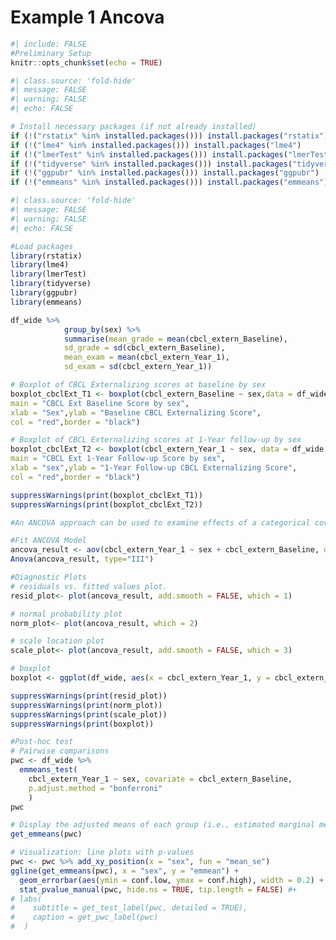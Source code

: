 # Example 1 Ancova {.unnumbered}

```r
#| include: FALSE
#Preliminary Setup
knitr::opts_chunk$set(echo = TRUE)
```

```r
#| class.source: 'fold-hide'
#| message: FALSE
#| warning: FALSE
#| echo: FALSE

# Install necessary packages (if not already installed)
if (!("rstatix" %in% installed.packages())) install.packages("rstatix")
if (!("lme4" %in% installed.packages())) install.packages("lme4")
if (!("lmerTest" %in% installed.packages())) install.packages("lmerTest")
if (!("tidyverse" %in% installed.packages())) install.packages("tidyverse")
if (!("ggpubr" %in% installed.packages())) install.packages("ggpubr")
if (!("emmeans" %in% installed.packages())) install.packages("emmeans")
```

```r
#| class.source: 'fold-hide'
#| message: FALSE
#| warning: FALSE
#| echo: FALSE

#Load packages
library(rstatix)
library(lme4)
library(lmerTest)
library(tidyverse)
library(ggpubr)
library(emmeans)
```

```r

df_wide %>%
            group_by(sex) %>%  
            summarise(mean_grade = mean(cbcl_extern_Baseline),
            sd_grade = sd(cbcl_extern_Baseline),
            mean_exam = mean(cbcl_extern_Year_1),
            sd_exam = sd(cbcl_extern_Year_1))

# Boxplot of CBCL Externalizing scores at baseline by sex
boxplot_cbclExt_T1 <- boxplot(cbcl_extern_Baseline ~ sex,data = df_wide,
main = "CBCL Ext Baseline Score by sex",
xlab = "Sex",ylab = "Baseline CBCL Externalizing Score",
col = "red",border = "black")

# Boxplot of CBCL Externalizing scores at 1-Year follow-up by sex
boxplot_cbclExt_T2 <- boxplot(cbcl_extern_Year_1 ~ sex, data = df_wide,
main = "CBCL Ext 1-Year Follow-up Score by sex",
xlab = "sex",ylab = "1-Year Follow-up CBCL Externalizing Score",
col = "red",border = "black")

suppressWarnings(print(boxplot_cbclExt_T1))
suppressWarnings(print(boxplot_cbclExt_T2))

```

```r

#An ANCOVA approach can be used to examine effects of a categorical covariate when controlling for autoregressive effects (t1->t2)

#Fit ANCOVA Model
ancova_result <- aov(cbcl_extern_Year_1 ~ sex + cbcl_extern_Baseline, data = df_wide)
Anova(ancova_result, type="III")

#Diagnostic Plots
# residuals vs. fitted values plot.
resid_plot<- plot(ancova_result, add.smooth = FALSE, which = 1)

# normal probability plot
norm_plot<- plot(ancova_result, which = 2)

# scale location plot
scale_plot<- plot(ancova_result, add.smooth = FALSE, which = 3)

# boxplot
boxplot <- ggplot(df_wide, aes(x = cbcl_extern_Year_1, y = cbcl_extern_Baseline, colour = sex)) + geom_point()

suppressWarnings(print(resid_plot))
suppressWarnings(print(norm_plot))
suppressWarnings(print(scale_plot))
suppressWarnings(print(boxplot))
```

```r

#Post-hoc test
# Pairwise comparisons
pwc <- df_wide %>% 
  emmeans_test(
    cbcl_extern_Year_1 ~ sex, covariate = cbcl_extern_Baseline,
    p.adjust.method = "bonferroni"
    )
pwc

# Display the adjusted means of each group (i.e., estimated marginal means)
get_emmeans(pwc)

# Visualization: line plots with p-values
pwc <- pwc %>% add_xy_position(x = "sex", fun = "mean_se")
ggline(get_emmeans(pwc), x = "sex", y = "emmean") +
  geom_errorbar(aes(ymin = conf.low, ymax = conf.high), width = 0.2) + 
  stat_pvalue_manual(pwc, hide.ns = TRUE, tip.length = FALSE) #+
# labs(
#    subtitle = get_test_label(pwc, detailed = TRUE),
#    caption = get_pwc_label(pwc)
#  )
```
